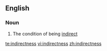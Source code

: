 ==English==

===Noun===
{{en-noun|-|es}}

# The condition of being [[indirect]]

[[te:indirectness]]
[[vi:indirectness]]
[[zh:indirectness]]